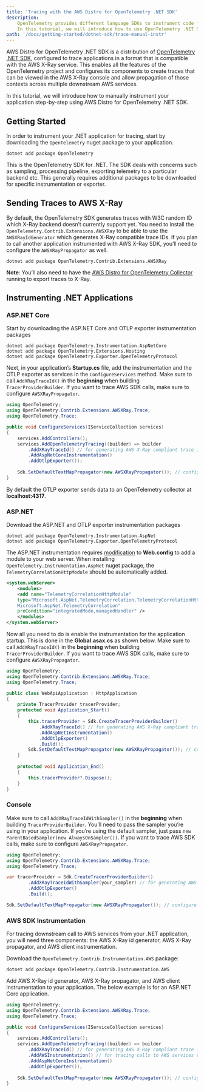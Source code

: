 ```yaml
---
title: 'Tracing with the AWS Distro for OpenTelemetry .NET SDK'
description:
    OpenTelemetry provides different language SDKs to instrument code for collecting telemetry data in the application.
    In this tutorial, we will introduce how to use OpenTelemetry .NET SDK for traces instrumentation in the application.
path: '/docs/getting-started/dotnet-sdk/trace-manual-instr'
---
```



AWS Distro for OpenTelemetry .NET SDK is a distribution of [OpenTelemetry .NET SDK](https://github.com/open-telemetry/opentelemetry-dotnet),
configured to trace applications in a format that is compatible with the AWS X-Ray service.
This enables all the features of the OpenTelemetry project and configures its components to create traces that can be viewed in the AWS X-Ray console and allow propagation of those contexts across multiple downstream AWS services.

In this tutorial, we will introduce how to manually instrument your application step-by-step using AWS Distro for OpenTelemetry .NET SDK.

<SectionSeparator />

## Getting Started

In order to instrument your .NET application for tracing, start by downloading the `OpenTelemetry` nuget package to your application.

```shell
dotnet add package OpenTelemetry
```

This is the OpenTelemetry SDK for .NET. The SDK deals with concerns such as sampling, processing pipeline, exporting telemetry to a particular backend etc.
This generally requires additional packages to be downloaded for specific instrumentation or exporter.

<SectionSeparator />

## Sending Traces to AWS X-Ray

By default, the OpenTelemetry SDK generates traces with W3C random ID which X-Ray backend doesn’t currently support yet.
You need to install the `OpenTelemetry.Contrib.Extensions.AWSXRay` to be able to use the `AWSXRayIdGenerator` which generates X-Ray compatible trace IDs.
If you plan to call another application instrumented with AWS X-Ray SDK, you’ll need to configure the `AWSXRayPropagator` as well.

```shell
dotnet add package OpenTelemetry.Contrib.Extensions.AWSXRay
```

**Note**: You’ll also need to have the [AWS Distro for OpenTelemetry Collector](https://github.com/aws-observability/aws-otel-collector) running to export traces to X-Ray.

<SectionSeparator />

## Instrumenting .NET Applications

### ASP.NET Core

Start by downloading the ASP.NET Core and OTLP exporter instrumentation
packages

```shell
dotnet add package OpenTelemetry.Instrumentation.AspNetCore
dotnet add package OpenTelemetry.Extensions.Hosting
dotnet add package OpenTelemetry.Exporter.OpenTelemetryProtocol
```

Next, in your application’s **Startup.cs** file, add the instrumentation and the OTLP exporter as services in the `ConfigureServices` method.
Make sure to call `AddXRayTraceId()` in the **beginning** when building `TracerProviderBuilder`. If you want to trace AWS SDK calls, make sure to configure `AWSXRayPropagator`.

```csharp
using OpenTelemetry;
using OpenTelemetry.Contrib.Extensions.AWSXRay.Trace;
using OpenTelemetry.Trace;

public void ConfigureServices(IServiceCollection services)
{
    services.AddControllers();
    services.AddOpenTelemetryTracing((builder) => builder
        .AddXRayTraceId() // for generating AWS X-Ray compliant trace IDs
        .AddAspNetCoreInstrumentation()
        .AddOtlpExporter());  
        
    Sdk.SetDefaultTextMapPropagator(new AWSXRayPropagator()); // configure AWS X-Ray propagator            
}
```

By default the OTLP exporter sends data to an OpenTelemetry collector at **localhost:4317**.

<SubSectionSeparator />

### ASP.NET

Download the ASP.NET and OTLP exporter instrumentation packages

```shell
dotnet add package OpenTelemetry.Instrumentation.AspNet
dotnet add package OpenTelemetry.Exporter.OpenTelemetryProtocol
```

The ASP.NET instrumentation requires [modification](https://github.com/open-telemetry/opentelemetry-dotnet/blob/master/src/OpenTelemetry.Instrumentation.AspNet/README.md#step-2-modify-webconfig)
to **Web.config** to add a module to your web server. When installing `OpenTelemetry.Instrumentation.AspNet` nuget package, the `TelemetryCorrelationHttpModule` should be automatically added.

```xml
<system.webServer>
    <modules>
    <add name="TelemetryCorrelationHttpModule"
    type="Microsoft.AspNet.TelemetryCorrelation.TelemetryCorrelationHttpModule,
    Microsoft.AspNet.TelemetryCorrelation"
    preCondition="integratedMode,managedHandler" />
    </modules>
</system.webServer>
```

Now all you need to do is enable the instrumentation for the application startup. This is done in the **Global.asax.cs** as shown below. Make sure to call `AddXRayTraceId()` in the **beginning** when building `TracerProviderBuilder`.
If you want to trace AWS SDK calls, make sure to configure `AWSXRayPropagator`.

```csharp
using OpenTelemetry;
using OpenTelemetry.Contrib.Extensions.AWSXRay.Trace;
using OpenTelemetry.Trace;

public class WebApiApplication : HttpApplication
{
    private TracerProvider tracerProvider;
    protected void Application_Start()
    {
        this.tracerProvider = Sdk.CreateTracerProviderBuilder()
            .AddXRayTraceId() // for generating AWS X-Ray compliant trace IDs
            .AddAspNetInstrumentation()
            .AddOtlpExporter()
            .Build();
        Sdk.SetDefaultTextMapPropagator(new AWSXRayPropagator()); // configure AWS X-Ray propagator
    }
    
    protected void Application_End()
    {
        this.tracerProvider?.Dispose();
    }
}
```

<SubSectionSeparator />

### Console

Make sure to call `AddXRayTraceIdWithSampler()` in the **beginning** when building `TracerProviderBuilder`. You’ll need to pass the sampler you’re using in your application.
If you’re using the default sampler, just pass `new ParentBasedSampler(new AlwaysOnSampler())`. If you want to trace AWS SDK calls, make sure to configure `AWSXRayPropagator`.

```csharp
using OpenTelemetry;
using OpenTelemetry.Contrib.Extensions.AWSXRay.Trace;
using OpenTelemetry.Trace;

var tracerProvider = Sdk.CreateTracerProviderBuilder()
        .AddXRayTraceIdWithSampler(your_sampler) // for generating AWS X-Ray compliant trace IDs
        .AddOtlpExporter()
        .Build();

Sdk.SetDefaultTextMapPropagator(new AWSXRayPropagator()); // configure AWS X-Ray propagator
```

<SubSectionSeparator />

### AWS SDK Instrumentation

For tracing downstream call to AWS services from your .NET application, you will need three components: the AWS X-Ray id generator, AWS X-Ray propagator, and AWS client instrumentation. 

Download the `OpenTelemetry.Contrib.Instrumentation.AWS` package:

```shell
dotnet add package OpenTelemetry.Contrib.Instrumentation.AWS
```

Add AWS X-Ray id generator, AWS X-Ray propagator, and AWS client instrumentation to your application. The below example is for an ASP.NET Core application.

```csharp
using OpenTelemetry;
using OpenTelemetry.Contrib.Extensions.AWSXRay.Trace;
using OpenTelemetry.Trace;

public void ConfigureServices(IServiceCollection services)
{
    services.AddControllers();
    services.AddOpenTelemetryTracing((builder) => builder
        .AddXRayTraceId() // for generating AWS X-Ray compliant trace IDs
        .AddAWSInstrumentation() // for tracing calls to AWS services via AWS SDK for .NET
        .AddAspNetCoreInstrumentation()
        .AddOtlpExporter());   
    
    Sdk.SetDefaultTextMapPropagator(new AWSXRayPropagator()); // configure AWS X-Ray propagator          
}
```
